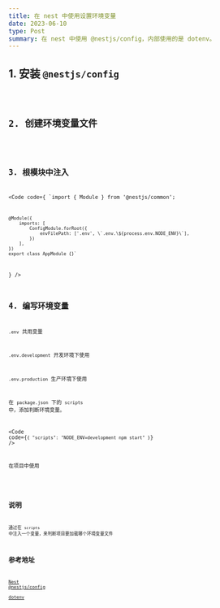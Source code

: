 ```yaml
---
title: 在 nest 中使用设置环境变量
date: 2023-06-10
type: Post
summary: 在 nest 中使用 @nestjs/config，内部使用的是 dotenv。
---
```



## 1. 安装 `@nestjs/config`

<Code code="npm i --save @nestjs/config" />

## 2. 创建环境变量文件

<Code code="touch .env .env.development .env.production" />

## 3. 根模块中注入

<Code code={
    `import { Module } from '@nestjs/common';

    @Module({
        imports: [
            ConfigModule.forRoot({
                envFilePath: ['.env', \`.env.\${process.env.NODE_ENV}\`],
            })
        ],
    })
    export class AppModule {}`

} />

## 4. 编写环境变量

`.env` 共用变量

`.env.development` 开发环境下使用

`.env.production` 生产环境下使用

在 `package.json` 下的 `scripts` 中，添加判断环境变量。

<Code
  code={`{
    "scripts": "NODE_ENV=development npm start"
}`}
/>


在项目中使用

<Code code="process.env.[VAR]" />

## 说明

通过在 `scripts` 中注入一个变量，来判断项目要加载哪个环境变量文件

## 参考地址

[Nest @nestjs/config](https://docs.nestjs.com/techniques/configuration#custom-env-file-path)  
[dotenv](https://github.com/motdotla/dotenv)
